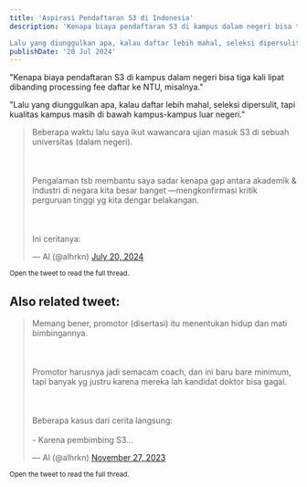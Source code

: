 ```yaml
---
title: 'Aspirasi Pendaftaran S3 di Indonesia'
description: 'Kenapa biaya pendaftaran S3 di kampus dalam negeri bisa tiga kali lipat dibanding processing fee daftar ke NTU, misalnya.

Lalu yang diunggulkan apa, kalau daftar lebih mahal, seleksi dipersulit, tapi kualitas kampus masih di bawah kampus-kampus luar negeri.'
publishDate: '20 Jul 2024'
---
```


"Kenapa biaya pendaftaran S3 di kampus dalam negeri bisa tiga kali lipat dibanding processing fee daftar ke NTU, misalnya."

"Lalu yang diunggulkan apa, kalau daftar lebih mahal, seleksi dipersulit, tapi kualitas kampus masih di bawah kampus-kampus luar negeri."

<blockquote class="twitter-tweet"><p lang="in" dir="ltr">Beberapa waktu lalu saya ikut wawancara ujian masuk S3 di sebuah universitas (dalam negeri).<br></br><br></br>Pengalaman tsb membantu saya sadar kenapa gap antara akademik &amp; industri di negara kita besar banget —mengkonfirmasi kritik perguruan tinggi yg kita dengar belakangan.<br></br><br></br>Ini ceritanya:</p>&mdash; Al (@alhrkn) <a href="https://twitter.com/alhrkn/status/1814651519075299371?ref_src=twsrc%5Etfw">July 20, 2024</a></blockquote>

<small> Open the tweet to read the full thread.</small>

Also related tweet:
---

<blockquote class="twitter-tweet"><p lang="in" dir="ltr">Memang bener, promotor (disertasi) itu menentukan hidup dan mati bimbingannya.<br></br><br></br>Promotor harusnya jadi semacam coach, dan ini baru bare minimum, tapi banyak yg justru karena mereka lah kandidat doktor bisa gagal.<br></br><br></br>Beberapa kasus dari cerita langsung:<br></br>- Karena pembimbing S3…</p>&mdash; Al (@alhrkn) <a href="https://twitter.com/alhrkn/status/1729119478418698648?ref_src=twsrc%5Etfw">November 27, 2023</a></blockquote>

<small> Open the tweet to read the full thread.</small>
